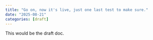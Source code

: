 ```yaml
---
title: "Go on, now it's live, just one last test to make sure."
date: "2025-08-21"
categories: [draft]
---
```


This would be the draft doc.